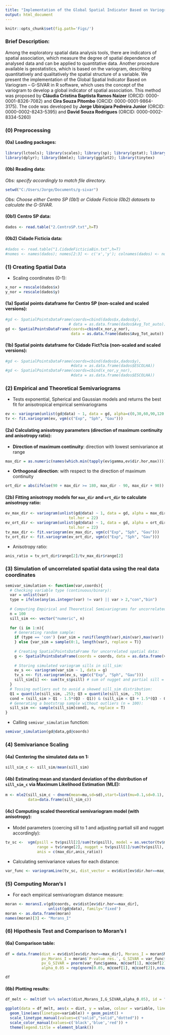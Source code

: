 ```yaml
---
title: "Implementation of the Global Spatial Indicator Based on Variogram (G-SIVAR) in R"
output: html_document
---
```

```r
knitr::opts_chunk$set(fig.path='Figs/')
```

### Brief Description:

Among the exploratory spatial data analysis tools, there are indicators of spatial association, which measure the degree of spatial dependence of analysed data and can be applied to quantitative data. Another procedure available is geostatistics, which is based on the variogram, describing quantitatively and qualitatively the spatial structure of a variable. We present the implementation of the Global Spatial Indicator Based on Variogram – G-SIVAR in R software, which uses the concept of the variogram to develop a global indicator of spatial association. This method was proposed by **Cláudia Cristina Baptista Ramos Naizer** (ORCID: 0000-0001-8326-7082) and **Cira Souza Pitombo** (ORCID: 0000-0001-9864-3175). The code was developed by **Jorge Ubirajara Pedreira Junior** (ORCID: 0000-0002-8243-5395) and **David Souza Rodrigues** (ORCID: 0000-0002-8334-5260)

### (0) Preprocessing 
#### (0a) Loading packages:
```r
library(lctools); library(scales); library(sp); library(gstat); library(reshape2);
library(dplyr); library(bbmle); library(ggplot2); library(tinytex)
```

#### (0b) Reading data:
*Obs: specify accordingly to match file directory.*
```r
setwd("C:/Users/Jorge/Documents/g-sivar") 
```

*Obs: Choose either Centro SP (0b1) or Cidade Ficticia (0b2) datasets to calculate the G-SIVAR.*

#### (0b1) Centro SP data:

```r
dados <- read.table("2.CentroSP.txt",h=T)
```

####  (0b2) Cidade Ficticia data:
```r
#dados <- read.table("1.CidadeFicticiaBin.txt",h=T)
#nomes <- names(dados); nomes[2:3] <- c('x','y'); colnames(dados) <- nomes
```

### (1) Creating Spatial Data
* Scaling coordinates (0-1):
```r
x_nor = rescale(dados$x)
y_nor = rescale(dados$y)
```

#### (1a) Spatial points dataframe for Centro SP (non-scaled and scaled versions):
```r
#gd <- SpatialPointsDataFrame(coords=cbind(dados$x,dados$y),
                            # data = as.data.frame(dados$Avg_Tot_auto))
gd <- SpatialPointsDataFrame(coords=cbind(x_nor,y_nor),
                             data = as.data.frame(dados$Avg_Tot_auto))
```

#### (1b) Spatial points dataframe for Cidade Fict?cia (non-scaled and scaled versions):
```r
#gd <- SpatialPointsDataFrame(coords=cbind(dados$x,dados$y),
                             #data = as.data.frame(dados$ESCOLHA))
#gd <- SpatialPointsDataFrame(coords=cbind(x_nor,y_nor),
                             #data = as.data.frame(dados$ESCOLHA))
```

### (2) Empirical and Theoretical Semivariograms
* Tests exponential, Spherical and Gaussian models and returns the best fit for anisotropical empirical semivariograms
```r
ev <- variogram(unlist(gd@data) ~ 1, data = gd, alpha=c(0,30,60,90,120,150),tol.hor = 22) 
tv <- fit.variogram(ev, vgm(c("Exp", "Sph", "Gau"))) 
```

#### (2a) Calculating anisotropy parameters (direction of maximum continuity and anisotropy ratio):

* **Direction of maximum continuity**: direction with lowest semivariance at range
```r
max_dir = as.numeric(names(which.min(tapply(ev$gamma,ev$dir.hor,max)))) 
```
* **Orthogonal direction**: with respect to the direction of maximum continuity
```r
ort_dir = abs(ifelse(90 + max_dir >= 180, max_dir - 90, max_dir + 90)) 
```

#### (2b) Fitting anisotropy models for `max_dir` and `ort_dir` to calculate anisotropy ratio:

```r
ev_max_dir <- variogram(unlist(gd@data) ~ 1, data = gd, alpha = max_dir,
                            tol.hor = 22)
ev_ort_dir <- variogram(unlist(gd@data) ~ 1, data = gd, alpha = ort_dir,
                            tol.hor = 22)
tv_max_dir <- fit.variogram(ev_max_dir, vgm(c("Exp", "Sph", "Gau")))
tv_ort_dir <- fit.variogram(ev_ort_dir, vgm(c("Exp", "Sph", "Gau")))
```

* Anisotropy ratio: 
```r
anis_ratio = tv_ort_dir$range[2]/tv_max_dir$range[2]
```

### (3) Simulation of uncorrelated spatial data using the real data coordinates
```r
semivar_simulation <- function(var,coords){
  # Checking variable type (continuous/binary):
  var = unlist(var)
  type = ifelse(any(as.integer(var) != var) || var > 2,"con","bin")
  
  # Computing Empirical and Theoretical Semivariograms for uncorrelated spatial data:
  n = 100
  sill_sim <<- vector("numeric", n)
  
  for (i in 1:n){
    # Generating random sample:
    if (type == 'con') {var_sim = runif(length(var),min(var),max(var))
    } else {var_sim = sample(0:1, length(var), replace = T)}
    
    # Creating SpatialPointsDataFrame for uncorrelated spatial data:
    g <- SpatialPointsDataFrame(coords = coords, data = as.data.frame(var_sim))
    
    # Storing simulated variogram sills in sill_sim:
    ev_s <<- variogram(var_sim ~ 1, data = g)
    tv_s <<- fit.variogram(ev_s, vgm(c("Exp", "Sph", "Gau")))
    sill_sim[i] <<- sum(tv_s$psill) # sum of nugget and partial sill = sill
  }
  # Tossing outliers out to avoid a skewed sill_sim distribution:
  Q1 = quantile(sill_sim, .25); Q3 = quantile(sill_sim, .75)
  cond = (sill_sim > Q1 - 1.5*(Q3 - Q1)) & (sill_sim < Q3 + 1.5*(Q3 - Q1))
  # Generating a bootstrap sample without outliers (n = 100):
  sill_sim <<- sample(sill_sim[cond], n, replace = T)
}
```

* Calling `semivar_simulation` function:
```r
semivar_simulation(gd@data,gd@coords)
```

### (4) Semivariance Scaling
#### (4a) Centering the simulated data on 1:
```r
sill_sim_c <- sill_sim/mean(sill_sim)
```

#### (4b) Estimating mean and standard deviation of the distribution of `sill_sim_c` via Maximum Likelihood Estimation (MLE):
```r
m <- mle2(sill_sim_c ~ dnorm(mean=mu,sd=sd),start=list(mu=0.1,sd=0.1),
          data=data.frame(sill_sim_c))
```


#### (4c) Computing scaled theoretical semivariogram model (with anisotropy):
* Model parameters (coercing sill to 1 and adjusting partiall sill and nugget accordingly):
```r
tv_sc <-  vgm(psill = tv$psill[2]/sum(tv$psill), model = as.vector(tv$model[2]),
              range = tv$range[2], nugget = tv$psill[1]/sum(tv$psill),
              anis = c(max_dir,anis_ratio))
```

* Calculating semivariance values for each distance:
```r
var_func <- variogramLine(tv_sc, dist_vector = ev$dist[ev$dir.hor==max_dir])
```

### (5) Computing Moran's I 
* For each empirical semivariogram distance measure:
```r
moran <- moransI.v(gd@coords, ev$dist[ev$dir.hor==max_dir],
                   unlist(gd@data), family='fixed')
moran <- as.data.frame(moran)
names(moran)[3] <- "Morans_I"
```

### (6) Hipothesis Test and Comparison to Moran's I
#### (6a) Comparison table:
```r
df = data.frame(dist = ev$dist[ev$dir.hor==max_dir], Morans_I = moran$Morans_I,
                pv_Morans_I = moran$`P-value res.`, G_SIVAR = var_func$gamma, 
                pv_G_SIVAR = pnorm(var_func$gamma, m@coef[1], m@coef[2]), 
                alpha_0.05 = rep(qnorm(0.05, m@coef[1], m@coef[2]),nrow(moran)))

df
```

#### (6b) Plotting results:
```r
df_melt <- melt(df %>% select(dist,Morans_I,G_SIVAR,alpha_0.05), id = "dist")

ggplot(data = df_melt, aes(x = dist, y = value, colour = variable, linetype = variable)) +
  geom_line(aes(linetype=variable)) + geom_point() +
  scale_linetype_manual(values=c("solid","solid","dotted")) +
  scale_color_manual(values=c('black','blue','red')) +
  theme(legend.title = element_blank())
```


